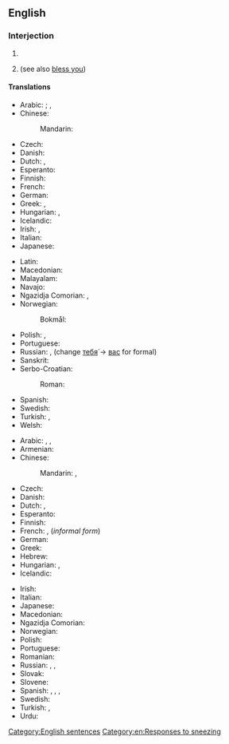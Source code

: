 ==English==

===Interjection===
{{en-interj|head=[[God]] [[bless]] [[you]]!}}

# {{non-gloss definition|Short for '''May God [[bless you]]'''; said as a short prayer for the recipient.}}
# {{non-gloss definition|Said to somebody who has [[sneeze]]d, as a rhetorical response.}} (see also [[bless you]])

====Translations====
{{trans-top|said as a short prayer for the recipient}}
* Arabic: {{t|ar|حَيَّاك اَللّٰه}}; {{t|ar|بَارَكَ اَللّٰه فِيكَ}} {{qualifier|to a man}}, {{t|ar|بَارَكَ اَللّٰه فِيكِ}} {{qualifier|to a man}}
* Chinese:
*: Mandarin: {{t|cmn|上帝保佑你|tr=shàngdì bǎoyòu nǐ|sc=Hani}}
* Czech: {{t|cs|Bůh ti žehnej}}
* Danish: {{t|da|Gud velsigne dig}}
* Dutch: {{t|nl|God zegene u}}, {{t|nl|God zegene jou}}
* Esperanto: {{t|eo|Dio benu vin}}
* Finnish: {{t|fi|Jumala siunatkoon sinua}}
* French: {{t|fr|que Dieu te bénisse}}
* German: {{t|de|Gott segne dich}}
* Greek: {{t|el|ευλογημένος να 'σαι}}, {{t|el|να 'σαι καλά}}
* Hungarian: {{t|hu|áldja meg az Isten}} {{qualifier|formal}}, {{t|hu|áldjon meg az Isten}} {{qualifier|informal}}
* Icelandic: {{t|is|Guð blessi þig}}
* Irish: {{t|ga|bail ó Dhia ort}}, {{t|ga|go mbeannaí Dia duit}}
* Italian: {{t|it|Dio ti benedica}}
* Japanese: {{t|ja|神様の祝福|tr=かみさまのしゅくふく, kamisama no shukufuku}}
{{trans-mid}}
* Latin: {{t|la|Deus te benedicat}}
* Macedonian: {{t|mk|Го́спод да ве благо́слови|p|sc=Cyrl}}
* Malayalam: {{t|ml|ദൈവം നിന്നെ അനുഗ്രഹിക്കട്ടെ}}
* Navajo: {{t|nv|nikʼeh hojidlį́į doo}}
* Ngazidja Comorian: {{t|zdj|Mngu nahudjaze kheri}}, {{t|zdj|Mngu nahuɓariki}}
* Norwegian:
*: Bokmål: {{t|nb|Gud velsigne deg}}
* Polish: {{t|pl|niech cię Bóg błogosławi}}, {{t+|pl|szczęść Boże}}
* Portuguese: {{t|pt|Deus te abençoe}}
* Russian: {{t|ru|да благослови́т тебя́ госпо́дь}}, {{t|ru|да благослови́т тебя́ бог|tr=da blagoslovít tebjá box}} (change [[ты|тебя́]] -> [[вы|вас]] for formal)
* Sanskrit: {{t|sa|मङ्गलं भूयात्}}
* Serbo-Croatian:
*: Roman: {{t|sh|Bog te blagoslovio}}
* Spanish: {{t|es|¡que Dios te bendiga!}}
* Swedish: {{t|sv|Gud välsigne dig}}
* Turkish: {{t|tr|Allah senden razı olsun}}, {{t|tr|tanrı seni kutsasın}}
* Welsh: {{t|cy|Duw a fenditho di}}
{{trans-bottom}}

{{trans-top|said to somebody who has sneezed}}
* Arabic: {{t+|ar|صِحَّة|lit=health}}, {{t|ar|يَرْحَمْكُم اللّٰه|lit=Allah have mercy on you}}, {{t|ar|يَرْحَمْكُم|lit=mercy on you}}
* Armenian: {{t+|hy|առողջություն}}
* Chinese:
*: Mandarin: {{t|cmn|一百歲|sc=Hani}}, {{t|cmn|一百岁|tr=yībǎi suì|sc=Hani|lit=[live for] 100 years}}
* Czech: {{t+|cs|na zdraví}}
* Danish: {{t+|da|prosit}}
* Dutch: {{qualifier|formal form}} {{t+|nl|gezondheid!}}, {{qualifier|informal form}} {{t+|nl|proost!}}
* Esperanto: {{t+|eo|sanon}}
* Finnish: {{t+|fi|terveydeksi}}
* French: {{t+|fr|à vos souhaits}} {{q|formal form}}, {{t+|fr|à tes souhaits}} (''informal form'')
* German: {{t+|de|Gesundheit!}}
* Greek: {{qualifier|diminutive of plural form of {{l|el|υγεία||health}}}} {{t+|el|γείτσες|f-p}}
* Hebrew: {{t+|he|לבריאות|sc=Hebr}}
* Hungarian: {{t+|hu|egészségére}} {{qualifier|formal}}, {{t+|hu|egészségedre}} {{qualifier|informal}}
* Icelandic: {{t|is|Guð blessi þig}}
{{trans-mid}}
* Irish: {{t|ga|Dia linn}}
* Italian: {{t+|it|salute!}}
* Japanese: {{t+|ja|お大事に|tr=[[おだいじに]], o-daiji ni|sc=Jpan|lit=take care}}
* Macedonian: {{t|mk|на здра́вје|sc=Cyrl}}
* Ngazidja Comorian: {{t|zdj|rahmakAllah}}
* Norwegian: {{t|no|prosit}}
* Polish: {{t+|pl|na zdrowie}}
* Portuguese: {{t+|pt|saúde}}
* Romanian: {{t+|ro|sănătate!}}
* Russian: {{t+|ru|будь здоро́в}} {{q|to a man}}, {{t|ru|будь здоро́ва}} {{q|to a woman}}, {{t+|ru|бу́дьте здоро́вы}} {{q|formal singular or plural}}
* Slovak: {{t|sk|na zdravie}}
* Slovene: {{t|sl|na zdravje}}
* Spanish: {{qualifier|Spain}} {{t+|es|Jesús|alt=¡Jesús!}}, {{qualifier|Latin America}} {{t+|es|salud|alt=¡salud!}}, {{qualifier|Northern Spain|specifically Asturias}} {{t|es|santinos|alt=¡santinos!}}, {{t|es|gesúndeit}}
* Swedish: {{t+|sv|prosit}}
* Turkish: {{qualifier|informal|singular}} {{t+|tr|çok yaşa}}, {{qualifier|formal|plural}} {{t|tr|çok yaşayın}}
* Urdu: {{t|ur|یرحمکم اللہ|tr=yarhamakum allāh}}
{{trans-bottom}}

[[Category:English sentences]]
[[Category:en:Responses to sneezing]]